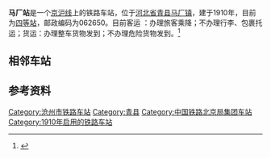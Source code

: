 {{Infobox China railway station
|车站名称 = 马厂站
|图片 = 
|图片介绍 = 
|车站名称拼音 = Machang
|英文名称 = Machang Railway Station
|车站代码 = 16043<ref>{{cite book|title=中华人民共和国铁路车站代码（GB/T 10302-2010）|publisher=中国标准出版社|year=2010|isbn=155066140495|ignore-isbn-error=true|pages=24}}</ref>
|电报码 = 
|拼音码 = 
|车站位置 = [[河北省|河北省]][[沧州市|沧州市]][[青县|青县]][[马厂镇_(青县)|马厂镇]]
|坐标 = {{coord|38.655358|N|116.888623|E|display=inline,title}}
|归属 = [[北京铁路局|北京铁路局]][[沧州车务段|沧州车务段]]
|线路 = [[京沪铁路|京沪铁路]]
|车站等级 = [[四等站_(中国大陆)|四等站]]
|月台数目 = 
|站台面 = 
|股道数目 = 
|网站 = 
}}
'''马厂站'''是一个[[京沪线|京沪线]]上的铁路车站，位于[[河北省|河北省]][[青县|青县]][[马厂镇_(青县)|马厂镇]]，建于1910年，目前为[[四等站_(中国大陆)|四等站]]，邮政编码为062650。目前客运 ：办理旅客乘降；不办理行李、包裹托运；货运：办理整车货物发到；不办理危险货物发到。<ref>{{cite web|title=火车站介绍|url=http://search.huochepiao.com/huochezhan/jieshao/|publisher=火车票网|accessdate=2012-10-13|deadurl=yes|archiveurl=https://web.archive.org/web/20121030120157/http://search.huochepiao.com/huochezhan/jieshao/|archivedate=2012-10-30}}</ref> 

==相邻车站==
{{start rail box|[[中国铁路|中国铁路]]}}
{{s-inop|[[唐官屯站|唐官屯站]]|{{站|北京}}方向}}
{{s-line|[[京沪铁路|京沪铁路]]<br/>{{0}}← 7km 马厂站 10km →}}
{{s-inop|[[青县站|青县站]]|{{站|上海}}方向}}
{{end box}}

==参考资料==
{{reflist}}

{{京沪铁路}}

[[Category:沧州市铁路车站|Category:沧州市铁路车站]]
[[Category:青县|Category:青县]]
[[Category:中国铁路北京局集团车站|Category:中国铁路北京局集团车站]]
[[Category:1910年启用的铁路车站|Category:1910年启用的铁路车站]]